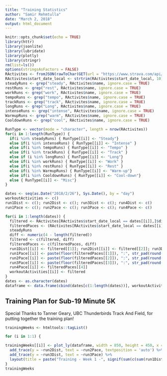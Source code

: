 ```yaml
---
title: "Training Statistics"
author: "Samir Rehmtulla"
date: "March 2, 2018"
output: html_document
---
```


```r
knitr::opts_chunk$set(echo = TRUE)
library(httr)
library(jsonlite)
library(lubridate)
library(plotly)
library(stringr)
rm(list=ls())
options(stringsAsFactors = FALSE)
RActivites <- fromJSON(rawToChar(GET(url = "https://www.strava.com/api/v3/athlete/activities?per_page=80&access_token=738ba7d3a2a53c870f699ae5a297383eef11f537")$content))
RActivites$start_date_local <- strtrim(RActivites$start_date_local, 10)
steadyRuns <- grep("steady", RActivites$name, ignore.case = TRUE)
restRuns <- grep("rest", RActivites$name, ignore.case = TRUE)
workRuns <- grep("work", RActivites$name, ignore.case = TRUE)
tempoRuns <- grep("tempo", RActivites$name, ignore.case = TRUE)
trackRuns <- grep("track", RActivites$name, ignore.case = TRUE)
longRuns <- grep("Long", RActivites$name, ignore.case = TRUE)
intenseRuns <- grep("intense", RActivites$name, ignore.case = TRUE)
WarmupRuns <- grep("warm", RActivites$name, ignore.case = TRUE)
CooldownRuns <- grep("cool", RActivites$name, ignore.case = TRUE)

RunType <- vector(mode = "character", length = nrow(RActivites))
for(i in 1:length(RunType)) {
  if(i %in% steadyRuns) { RunType[[i]] <- "Steady"}
  else if(i %in% intenseRuns) { RunType[[i]] <- "Intense" }
  else if(i %in% tempoRuns) { RunType[[i]] <- "Tempo" }
  else if(i %in% trackRuns) { RunType[[i]] <- "Track" }
  else if (i %in% longRuns) { RunType[[i]] <- "Long"}
  else if(i %in% workRuns) { RunType[[i]] <- "Work" }
  else if(i %in% restRuns) { RunType[[i]] <- "Rest" }
  else if(i %in% WarmupRuns) { RunType[[i]] <- "Warm-up"}
  else if(i %in% CooldownRuns) { RunType[[i]] <- "Cool-down"}
  else { RunType[[i]] <- "Misc"}
}

dates <- seq(as.Date("2018/2/26"), Sys.Date(), by = "day")
workoutActivities <- c()
run1Dist <- c(); run2Dist <- c(); run3Dist <- c(); run4Dist <- c()
run1Pace <- c(); run2Pace <- c(); run3Pace <- c(); run4Pace <- c()

for(i in 1:length(dates)) {
  filtered <- RActivites[RActivites$start_date_local == dates[[i]],]$distance
  filteredPaces <- (RActivites[RActivites$start_date_local == dates[[i]],]$moving_time)/filtered/60*1000
  steadyRuns
  diff <- numeric(4 - length(filtered))
  filtered <- c(filtered, diff)
  filteredPaces <- c(filteredPaces, diff)
  run1Dist[[i]] <- filtered[[1]]; run2Dist[[i]] <- filtered[[2]]; run3Dist[[i]] <- filtered[[3]]; run4Dist[[i]] <- filtered[[4]]
  run1Pace[[i]] <- paste(floor(filteredPaces[[1]]), ":", str_pad(round((filteredPaces[[1]] - floor(filteredPaces[[1]]))*60), 2, pad = "0"), "/km", sep = "")
  run2Pace[[i]] <- paste(floor(filteredPaces[[2]]), ":", str_pad(round((filteredPaces[[2]] - floor(filteredPaces[[2]]))*60), 2, pad = "0"), "/km", sep = "")
  run3Pace[[i]] <- paste(floor(filteredPaces[[3]]), ":", str_pad(round((filteredPaces[[3]] - floor(filteredPaces[[3]]))*60), 2, pad = "0"), "/km", sep = "")
  run4Pace[[i]] <- filteredPaces[[4]]
  workoutActivities[[i]] <- filtered
}
dates <- as.character(dates)
dataframe <- data.frame(cbind(dates[c(1:length(dates))], workoutActivities,  run1Dist, run2Dist, run3Dist, run4Dist, run1Pace, run2Pace, run3Pace))

```

## Training Plan for Sub-19 Minute 5K

Special Thanks to Tanner Geary, UBC Thunderbirds Track And Field, for putting together the training plan!

```r
trainingWeeks <- htmltools::tagList()

for (i in 1:1) {

trainingWeeks[[i]] <- plot_ly(dataframe, width = 850, height = 450, x = ~V1, y = ~run1Dist, type = "bar", text = ~run1Pace, textposition = 'auto') %>%
  add_trace(y = ~run2Dist, text = ~run2Pace, textposition = 'auto') %>%
  add_trace(y = ~run3Dist, text = ~run3Pace) %>%
  layout(title = paste("Training - Week 1 -", signif(sum(c(sum(run1Dist), sum(run2Dist), sum(run3Dist), sum(run4Dist)))/1000, 4), "km"), barmode = "stack", yaxis = list(title = "Distance"), xaxis = list(title = "Date"))
}
trainingWeeks
```
